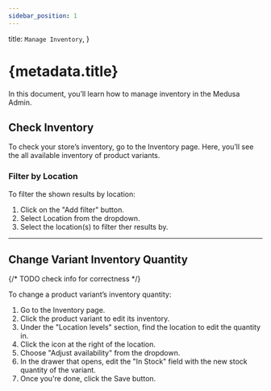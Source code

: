 ```yaml
---
sidebar_position: 1
---
```



  title: `Manage Inventory`,
}

# {metadata.title}

In this document, you’ll learn how to manage inventory in the Medusa Admin.

## Check Inventory

To check your store’s inventory, go to the Inventory page. Here, you’ll see the all available inventory of product variants.

### Filter by Location

To filter the shown results by location:

1. Click on the "Add filter" button.
2. Select Location from the dropdown.
3. Select the location(s) to filter ther results by.

---

## Change Variant Inventory Quantity

{/* TODO check info for correctness */}

To change a product variant’s inventory quantity:

1. Go to the Inventory page.
2. Click the product variant to edit its inventory.
3. Under the "Location levels" section, find the location to edit the quantity in.
4. Click the <InlineIcon Icon={EllipsisHorizontal} alt="three-dots" /> icon at the right of the location.
5. Choose "Adjust availability" from the dropdown.
6. In the drawer that opens, edit the "In Stock" field with the new stock quantity of the variant.
7. Once you're done, click the Save button.
